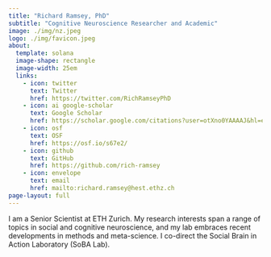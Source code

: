 ```yaml
---
title: "Richard Ramsey, PhD"
subtitle: "Cognitive Neuroscience Researcher and Academic"
image: ./img/nz.jpeg
logo: ./img/favicon.jpeg
about: 
  template: solana
  image-shape: rectangle
  image-width: 25em
  links:
    - icon: twitter
      text: Twitter
      href: https://twitter.com/RichRamseyPhD
    - icon: ai google-scholar
      text: Google Scholar
      href: https://scholar.google.com/citations?user=otXno0YAAAAJ&hl=en
    - icon: osf
      text: OSF
      href: https://osf.io/s67e2/
    - icon: github
      text: GitHub
      href: https://github.com/rich-ramsey
    - icon: envelope
      text: email
      href: mailto:richard.ramsey@hest.ethz.ch
page-layout: full
---
```


I am a Senior Scientist at ETH Zurich. My research interests span a range of topics in social and cognitive neuroscience, and my lab embraces recent developments in methods and meta-science. I co-direct the Social Brain in Action Laboratory (SoBA Lab).
